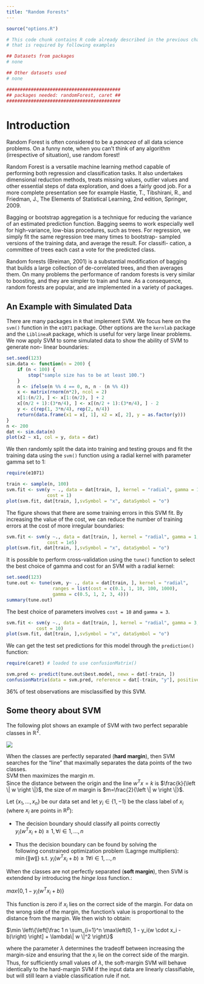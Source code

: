 ```yaml
---
title: "Random Forests"
---
```


```r
source("options.R")
```

```r
# This code chunk contains R code already described in the previous chapters
# that is required by following examples

## Datasets from packages
# none

## Other datasets used
# none

##########################################
## packages needed: randomForest, caret ##
##########################################
```


# Introduction

Random Forest is often considered to be a _panacea_ of all data science problems.
On a funny note, when you can’t think of any algorithm (irrespective of situation),
use random forest!

Random Forest is a versatile machine learning method capable of performing both
regression and classification tasks. It also undertakes dimensional reduction methods,
treats missing values, outlier values and other essential steps of data exploration,
and does a fairly good job. For a
more complete presentation see for example Hastie, T., Tibshirani, R., and
Friedman, J., The Elements of Statistical Learning, 2nd edition, Springer,
2009.

Bagging or bootstrap aggregation is a technique for reducing
the variance of an estimated prediction function. Bagging seems to work
especially well for high-variance, low-bias procedures, such as trees. For
regression, we simply fit the same regression tree many times to bootstrap-
sampled versions of the training data, and average the result. For classifi-
cation, a committee of trees each cast a vote for the predicted class.

Random forests (Breiman, 2001) is a substantial modification of bagging
that builds a large collection of de-correlated trees, and then averages them.
On many problems the performance of random forests is very similar to
boosting, and they are simpler to train and tune. As a consequence, random
forests are popular, and are implemented in a variety of packages.

## An Example with Simulated Data

There are many packages in `R` that implement SVM. We focus here on the `svm()`
function in the `e1071` package. Other options are the `kernlab` package and the
`LiblineaR` package, which is useful for very large linear problems. We now
apply SVM to some simulated data to show the ability of SVM to generate non-
linear boundaries:

```r
set.seed(123)
sim.data <- function(n = 200) {
	if (n < 100) {
		stop("sample size has to be at least 100.")
	}
	n <- ifelse(n %% 4 == 0, n, n - (n %% 4))
	x <- matrix(rnorm(n*2), ncol = 2)
	x[1:(n/2), ] <- x[1:(n/2), ] + 2
	x[(n/2 + 1):(3*n/4), ] <- x[(n/2 + 1):(3*n/4), ] - 2
	y <- c(rep(1, 3*n/4), rep(2, n/4))
	return(data.frame(x1 = x[, 1], x2 = x[, 2], y = as.factor(y)))
}
n <- 200
dat <- sim.data(n)
plot(x2 ~ x1, col = y, data = dat)
```

We then randomly split the data into training and testing groups and fit the
training data using the `svm()` function using a radial kernel with parameter
gamma set to 1:

```r
require(e1071)
```

```r
train <- sample(n, 100)
svm.fit <- svm(y ~ ., data = dat[train, ], kernel = "radial", gamma = 1,
			   cost = 1)
plot(svm.fit, dat[train, ],svSymbol = "x", dataSymbol = "o")
```

The figure shows that there are some training errors in this SVM fit. By
increasing the value of the cost, we can reduce the number of training
errors at the cost of more irregular boundaries:

```r
svm.fit <- svm(y ~., data = dat[train, ], kernel = "radial", gamma = 1,
			   cost = 1e5)
plot(svm.fit, dat[train, ],svSymbol = "x", dataSymbol = "o")
```

It is possible to perform cross-validation using the `tune()` function to
select the best choice of gamma and cost for an SVM with a radial kernel:

```r
set.seed(123)
tune.out <- tune(svm, y~ ., data = dat[train, ], kernel = "radial",
				 ranges = list(cost = c(0.1, 1, 10, 100, 1000),
				 gamma = c(0.5, 1, 2, 3, 4)))
summary(tune.out)
```

The best choice of parameters involves `cost = 10` and `gamma = 3`. 

```r
svm.fit <- svm(y ~., data = dat[train, ], kernel = "radial", gamma = 3,
    	   cost = 10)
plot(svm.fit, dat[train, ],svSymbol = "x", dataSymbol = "o")
```

We can get the test set predictions for this model through the `prediction()` function:

```r
require(caret) # loaded to use confusionMatrix()
```

```r
svm.pred <- predict(tune.out$best.model, newx = dat[-train, ])
confusionMatrix(data = svm.pred, reference = dat[-train, "y"], positive = "1")
```

36% of test observations are misclassified by this SVM.

## Some theory about SVM
The following plot shows an example of SVM with two perfect separable classes in $\mathbb{R}^2$.

![](./images/svm-schema.png)

When the classes are perfectly separated (__hard margin__), then SVM searches for the
"line" that maximally separates the data points of the two classes.  
SVM then maximizes the margin $m$.  
Since the distance between the origin and the line $w^Tx = k$ is $\frac{k}{\left \| w \right \|}$, the size of $m$ margin is $m=\frac{2}{\left \| w \right \|}$.

Let $\{ x_1 , \dots , x_n \}$ be our data set and let $y_i \in \{1,-1\}$ be
the class label of $x_i$ (where $x_i$ are points in $\mathbb{R}^p$):

* The decision boundary should classify all points correctly  
  $y_i \left(w^Tx_i + b \right) \ge 1 ,     \forall i \in 1, \dots, n$
  
* Thus the decision boundary can be found by solving the  
  following constrained optimization problem (Lagrnge multipliers):  
  $\min \left\{ \|w\| \right \}  \text{ s.t. } y_i \left(w^Tx_i + b \right) \ge 1 \forall i \in 1, \dots, n$

When the classes are not perfectly separated (__soft margin__), then SVM is extendend
by introducing the _hinge loss_ function.:

$max\left\{ 0, 1- y_i \left(w^Tx_i + b \right) \right\}$

This function is zero if $x_i$ lies on the correct side of the margin. For data on the
wrong side of the margin, the function's value is proportional to the distance from the
margin. We then wish to obtain:

$\min \left\{\left[\frac 1 n \sum_{i=1}^n \max\left(0, 1 - y_i(w \cdot x_i - b)\right) \right] + \lambda\| w \|^2 \right\}$

where the parameter $\lambda$ determines the tradeoff between increasing the margin-size
and ensuring that the $x_i$ lie on the correct side of the margin. Thus, for sufficiently
small values of $\lambda$, the soft-margin SVM will behave identically to the hard-margin
SVM if the input data are linearly classifiable, but will still learn a viable
classification rule if not.

<!---
# Exerccises?
--->